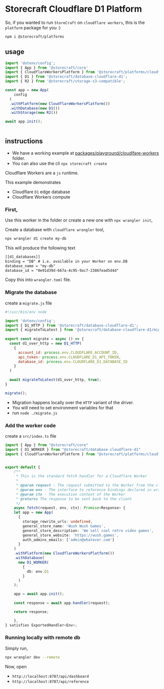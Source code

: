 # **Storecraft** Cloudflare D1 Platform

So, if you wanted to run `StoreCraft` on `cloudflare workers`, this is the `platform`
package for you :)

```bash
npm i @storecraft/platforms
```

## usage

```js
import 'dotenv/config';
import { App } from '@storecraft/core'
import { CloudflareWorkersPlatform } from '@storecraft/platforms/cloudflare-workers';
import { D1 } from '@storecraft/database-cloudflare-d1';
import { R2 } from '@storecraft/storage-s3-compatible';

const app = new App(
    config
  )
  .withPlatform(new CloudflareWorkersPlatform())
  .withDatabase(new D1())
  .withStorage(new R2())

await app.init();
 
```

## instructions

- We have a working example at [packages/playground/cloudlfare-workers](https://github.com/store-craft/storecraft/tree/main/packages/playground/cloudflare-workers) folder.
- You can also use the cli `npx storecraft create`

Cloudflare Workers are a `js` runtime.

This example demonstrates
- Cloudflare `D1` edge database
- Cloudflare Workers compute

### First, 

Use this worker in the folder or create a new one with `npx wrangler init`,

Create a database with `cloudflare wrangler` tool,

```zsh
npx wrangler d1 create my-db
```

This will produce the following text

```txt
[[d1_databases]]
binding = "DB" # i.e. available in your Worker on env.DB
database_name = "my-db"
database_id = "0e91d39d-667a-4c95-9ac7-2386fead5d4d"
```

Copy this into `wrangler.toml` file.


### Migrate the database

create a `migrate.js` file

```js
#!/usr/bin/env node

import 'dotenv/config';
import { D1_HTTP } from '@storecraft/database-cloudflare-d1';
import { migrateToLatest } from '@storecraft/database-cloudflare-d1/migrate.js';
 
export const migrate = async () => {
  const d1_over_http = new D1_HTTP(
    {
      account_id: process.env.CLOUDFLARE_ACCOUNT_ID,
      api_token: process.env.CLOUDFLARE_D1_API_TOKEN,
      database_id: process.env.CLOUDFLARE_D1_DATABASE_ID
    }
  )
  
  await migrateToLatest(d1_over_http, true);
}

migrate();
```

- Migration happens locally over the `HTTP` variant of the driver.
- You will need to set environment variables for that
- run `node ./migrate.js`

### Add the worker code

create a `src/index.ts` file

```ts
import { App } from "@storecraft/core"
import { D1_WORKER } from "@storecraft/database-cloudflare-d1"
import { CloudflareWorkersPlatform } from "@storecraft/platforms/cloudflare-workers"


export default {
	/**
	 * This is the standard fetch handler for a Cloudflare Worker
	 *
	 * @param request - The request submitted to the Worker from the client
	 * @param env - The interface to reference bindings declared in wrangler.toml
	 * @param ctx - The execution context of the Worker
	 * @returns The response to be sent back to the client
	 */
	async fetch(request, env, ctx): Promise<Response> {
    let app = new App(
      {
        storage_rewrite_urls: undefined,
        general_store_name: 'Wush Wush Games',
        general_store_description: 'We sell cool retro video games',
        general_store_website: 'https://wush.games',
        auth_admins_emails: ['admin@whatever.com']
      }
    )
    .withPlatform(new CloudflareWorkersPlatform())
    .withDatabase(
      new D1_WORKER(
        {
          db: env.D1
        } 
      )
    );

    app = await app.init();
    
    const response = await app.handler(request);

    return response;

	},
} satisfies ExportedHandler<Env>;

```

### Running locally with remote db

Simply run, 

```zsh
npx wrangler dev --remote
```

Now, open 
- `http://localhost:8787/api/dashboard`
- `http://localhost:8787/api/reference`
